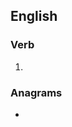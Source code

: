 ==English==

===Verb===
{{head|en|verb form}}

# {{en-past of|upbreed}}

===Anagrams===
* {{l|en|burped}}